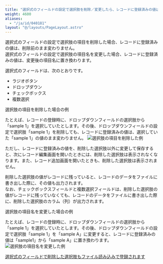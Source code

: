 ```yaml
---
title: "選択式のフィールドの設定で選択肢を削除／変更したら、レコードに登録済みの値はどうなりますか？"
weight: 4600
aliases:
  - "/ja/id/040181"
layout: "@/layouts/PageLayout.astro"
---
```




選択式のフィールドの設定で選択肢の項目を削除した場合、レコードに登録済みの値は、削除前のまま変わりません。  
選択式のフィールドの設定で選択肢の項目名を変更した場合、レコードに登録済みの値は、変更後の項目名に置き換わります。

選択式のフィールドは、次のとおりです。

* ラジオボタン  
* ドロップダウン  
* チェックボックス  
* 複数選択  

<Heading id="app_qa_delete_selection_10">選択肢の項目を削除した場合の例</Heading>

たとえば、レコードの登録時に、ドロップダウンフィールドの選択肢から「sample 1」を選択していたとします。その後、ドロップダウンフィールドの設定で選択肢「sample 1」を削除しても、レコードに登録済みの値は、選択していた「sample 1」の値のまま変わりません。
<Img src="/k/kintone/img-ja/delete_selection_01.png" alt="選択肢の項目を削除した例" />

ただし、レコードに登録済みの値を、削除した選択肢以外に変更して保存すると、次にレコード編集画面を開いたときには、削除した選択肢は表示されなくなります。また、レコード追加画面を開いたときも、削除した選択肢は表示されません。

<Note>

削除した選択肢の値がレコードに残っていると、レコードのデータをファイルに書き出した際に、その値も出力されます。  
なお、チェックボックスフィールドと複数選択フィールドは、削除した選択肢の値がレコードに残っていなくても、レコードのデータをファイルに書き出した際に、削除した選択肢のカラム（列）が出力されます。

</Note>

<Heading id="app_qa_delete_selection_20">選択肢の項目名を変更した場合の例</Heading>

たとえば、レコードの登録時に、ドロップダウンフィールドの選択肢から「sample 1」を選択していたとします。その後、ドロップダウンフィールドの設定で選択肢「sample 1」を「sample A」に変更すると、レコードに登録済みの値は「sample1」から「sample A」に置き換わります。
<Img src="/k/kintone/img-ja/delete_selection_02.png" alt="選択肢の項目名を変更した例" />

<Reference>

[選択式のフィールドで削除した選択肢もファイル読み込みで登録されます](/k/ja/id/040200.html)

</Reference>
